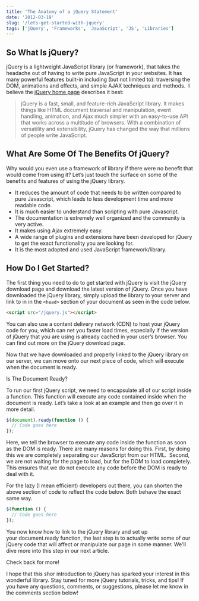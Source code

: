 ```yaml
---
title: 'The Anatomy of a jQuery Statement'
date: '2012-03-19'
slug: '/lets-get-started-with-jquery'
tags: ['jQuery', 'Frameworks', 'JavaScript', 'JS', 'Libraries']
---
```


## So What Is jQuery?

jQuery is a lightweight JavaScript library (or framework), that takes the headache out of having to write pure JavaScript in your websites. It has many powerful features built-in including (but not limited to): traversing the DOM, animations and effects, and simple AJAX techniques and methods.  I believe the <a href="http://jquery.com/" target="_blank">jQuery home page</a> describes it best:

> jQuery is a fast, small, and feature-rich JavaScript library. It makes things like HTML document traversal and manipulation, event handling, animation, and Ajax much simpler with an easy-to-use API that works across a multitude of browsers. With a combination of versatility and extensibility, jQuery has changed the way that millions of people write JavaScript.

## What Are Some Of The Benefits Of jQuery?

Why would you even use a framework of library if there were no benefit that would come from using it? Let’s just touch the surface on some of the benefits and features of using the jQuery library.

- It reduces the amount of code that needs to be written compared to pure Javascript, which leads to less development time and more readable code.
- It is much easier to understand than scripting with pure Javascript.
- The documentation is extremely well organized and the community is very active.
- It makes using Ajax extremely easy.
- A wide range of plugins and extensions have been developed for jQuery to get the exact functionality you are looking for.
- It is the most adopted and used JavaScript framework/library.

## How Do I Get Started?

The first thing you need to do to get started with jQuery is visit the jQuery download page and download the latest version of jQuery. Once you have downloaded the jQuery library, simply upload the library to your server and link to in in the `<head>` section of your document as seen in the code below.

```HTML
<script src="/jquery.js"></script>
```

You can also use a content delivery network (CDN) to host your jQuery code for you, which can net you faster load times, especially if the version of jQuery that you are using is already cached in your user’s browser. You can find out more on the jQuery download page.

Now that we have downloaded and properly linked to the jQuery library on our server, we can move onto our next piece of code, which will execute when the document is ready.

Is The Document Ready?

To run our first jQuery script, we need to encapsulate all of our script inside a function. This function will execute any code contained inside when the document is ready. Let’s take a look at an example and then go over it in more detail.

```javascript
$(document).ready(function () {
  // Code goes here
});
```

Here, we tell the browser to execute any code inside the function as soon as the DOM is ready. There are many reasons for doing this. First, by doing this we are completely separating our JavaScript from our HTML.  Second, we are not waiting for the page to load, but for the DOM to load completely. This ensures that we do not execute any code before the DOM is ready to deal with it.

For the lazy (I mean efficient) developers out there, you can shorten the above section of code to reflect the code below. Both behave the exact same way.

```javascript
$(function () {
  // Code goes here
});
```

You now know how to link to the jQuery library and set up your document.ready function, the last step is to actually write some of our jQuery code that will affect or manipulate our page in some manner. We'll dive more into this step in our next article.

Check back for more!

I hope that this shor introduction to jQuery has sparked your interest in this wonderful library. Stay tuned for more jQuery tutorials, tricks, and tips! If you have any questions, comments, or suggestions, please let me know in the comments section below!
